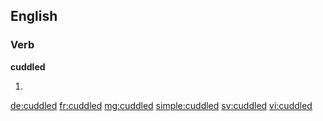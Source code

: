 ==English==

===Verb===
'''cuddled'''

# {{en-past of|cuddle}}

[[de:cuddled]]
[[fr:cuddled]]
[[mg:cuddled]]
[[simple:cuddled]]
[[sv:cuddled]]
[[vi:cuddled]]